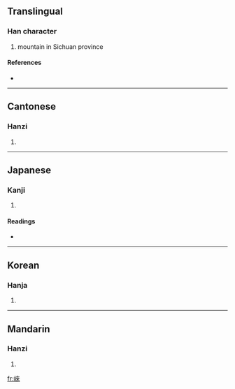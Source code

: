 {{also|崃}}
==Translingual==

===Han character===
{{Han char|rn=46|rad=山|as=08|sn=11|four=2479<sub>8</sub>|canj=山木人人 (UDOO)}}

# mountain in Sichuan province

====References====
* {{Han ref|kx=0313.180|dkj=08168|dj=0614.140|hdz=10777.170|uh=5D0D|ud=23821|bh=D4FB|bd=54523}}

----

==Cantonese==

===Hanzi===
{{yue-hanzi|jyut=|y=loi4}}

# {{defn|Cantonese}}

----

==Japanese==

===Kanji===
{{ja-kanji|grade=|rs=山08}}

# {{defn|Japanese}}

====Readings====
* {{ja-readings|on=[[らい]] (rai)|kun=}}

----

==Korean==

===Hanja===
{{ko-hanja|hangeul=래|rv=rae|mr=rae}}

# {{defn|Korean}}

----

==Mandarin==

===Hanzi===
{{cmn-hanzi|sim=崃|pin=[[lái]] ([[lai2]])|wg=lai<sup>2</sup>}}

# {{defn|Mandarin}}

[[fr:崍]]